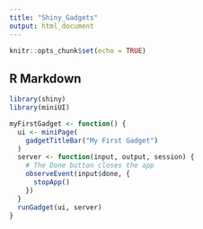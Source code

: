 ```yaml
---
title: "Shiny_Gadgets"
output: html_document
---
```


```r
knitr::opts_chunk$set(echo = TRUE)
```

## R Markdown
```r
library(shiny)
library(miniUI)

myFirstGadget <- function() {
  ui <- miniPage(
    gadgetTitleBar("My First Gadget")
  )
  server <- function(input, output, session) {
    # The Done button closes the app
    observeEvent(input$done, {
      stopApp()
    })
  }
  runGadget(ui, server)
}
```

